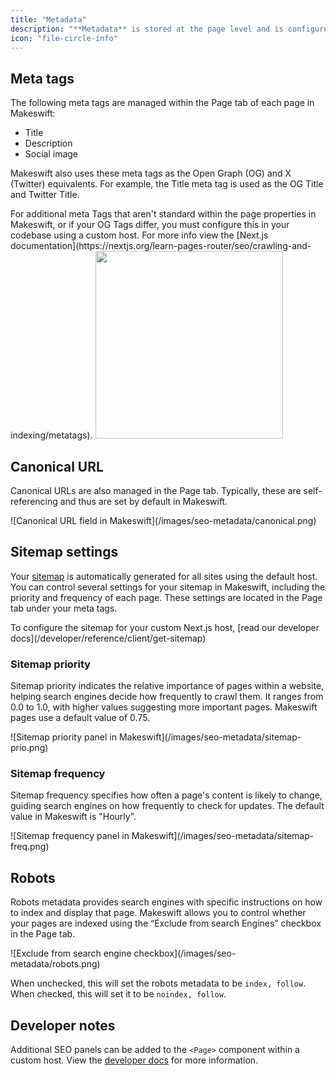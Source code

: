 ```yaml
---
title: "Metadata"
description: "**Metadata** is stored at the page level and is configured using the properties in the Page tab of the panels sidebar. Out of the box, Makeswift exposes some standard metadata properties that can be used for [SEO](/product/SEO)."
icon: "file-circle-info"
---
```


## Meta tags

The following meta tags are managed within the Page tab of each page in Makeswift:

- Title
- Description
- Social image

Makeswift also uses these meta tags as the Open Graph (OG) and X (Twitter) equivalents. For example, the Title meta tag is used as the OG Title and Twitter Title.

<Note>
  For additional meta Tags that aren't standard within the page properties in
  Makeswift, or if your OG Tags differ, you must configure this in your codebase
  using a custom host. For more info view the [Next.js
  documentation](https://nextjs.org/learn-pages-router/seo/crawling-and-indexing/metatags).
</Note>

<Frame>
  <img width="300" src="/images/seo-Metadata/metatags.png" />
</Frame>

## Canonical URL

Canonical URLs are also managed in the Page tab. Typically, these are self-referencing and thus are set by default in Makeswift.

<Frame>
  ![Canonical URL field in Makeswift](/images/seo-metadata/canonical.png)
</Frame>

## Sitemap settings

Your [sitemap](/product/site/sitemaps) is automatically generated for all sites using the default host. You can control several settings for your sitemap in Makeswift, including the priority and frequency of each page. These settings are located in the Page tab under your meta tags.

<Note>
  To configure the sitemap for your custom Next.js host, [read our developer
  docs](/developer/reference/client/get-sitemap)
</Note>

### Sitemap priority

Sitemap priority indicates the relative importance of pages within a website, helping search engines decide how frequently to crawl them. It ranges from 0.0 to 1.0, with higher values suggesting more important pages. Makeswift pages use a default value of 0.75.

<Frame>
  ![Sitemap priority panel in Makeswift](/images/seo-metadata/sitemap-prio.png)
</Frame>

### Sitemap frequency

Sitemap frequency specifies how often a page's content is likely to change, guiding search engines on how frequently to check for updates. The default value in Makeswift is "Hourly".

<Frame>
  ![Sitemap frequency panel in Makeswift](/images/seo-metadata/sitemap-freq.png)
</Frame>

## Robots

Robots metadata provides search engines with specific instructions on how to index and display that page. Makeswift allows you to control whether your pages are indexed using the “Exclude from search Engines” checkbox in the Page tab.

<Frame>
  ![Exclude from search engine checkbox](/images/seo-metadata/robots.png)
</Frame>

When unchecked, this will set the robots metadata to be `index, follow`. When checked, this will set it to be `noindex, follow`.

## Developer notes

Additional SEO panels can be added to the `<Page>` component within a custom host. View the [developer docs](/developer/reference/components/page) for more information.
